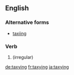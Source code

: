 ==English==

===Alternative forms===
* [[taxiing]]

===Verb===

{{head|en}}

# {{present participle of|taxi|lang=en}} (irregular)

[[de:taxying]]
[[fr:taxying]]
[[ja:taxying]]
